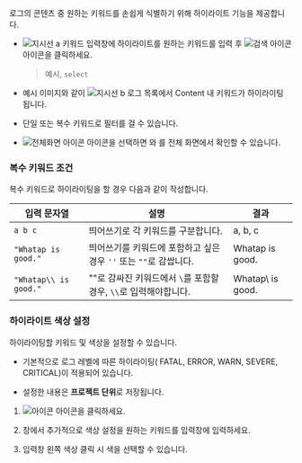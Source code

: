 로그의 콘텐츠 중 원하는 키워드를 손쉽게 식별하기 위해 하이라이트 기능을 제공합니다.

<InDoc pages="log-search,aws-log-search">
<ImgLang img='log-search-content-search-highlight.png' desc='로그 검색 콘텐츠 하이라이트'/>
</InDoc>

<InDoc pages="log-lt,aws-log-lt">
<ImgLang img='log-content-search-highlight.png' desc='라이브 테일 콘텐츠 하이라이트'/>
</InDoc>

* ![지시선 a](/img/char-a.svg) 키워드 입력창에 하이라이트를 원하는 키워드를 입력 후 ![검색 아이콘](/img/ic-search.svg) <Cmdname sid="search" className="uitext" /> 아이콘을 클릭하세요.

  > 예시, `select`

* 예시 이미지와 같이 ![지시선 b](/img/char-b.svg) 로그 목록에서 Content 내 키워드가 하이라이팅 됩니다.

* 단일 또는 복수 키워드로 필터를 걸 수 있습니다.

* ![전체화면 아이콘](/img/ic-fullscreen.svg) <Cmdname sid="TLT06869" className="uitext" /> 아이콘을 선택하면 <Cmdname sid="log" className="uitext" />와 <Cmdname sid="TTL06444" className="uitext" />를 전체 화면에서 확인할 수 있습니다.

### 복수 키워드 조건

복수 키워드로 하이라이팅을 할 경우 다음과 같이 작성합니다.

|입력 문자열|설명|결과|
|----|----|----|
|`a b c`|띄어쓰기로 각 키워드를 구분합니다.|a, b, c|
|`"Whatap is good."`|띄어쓰기를 키워드에 포함하고 싶은 경우 `''` 또는 `""`로 감쌉니다.|Whatap is good.|
|`"Whatap\\ is good."`|""로 감싸진 키워드에서 `\`를 포함할 경우, `\\`로 입력해야합니다.|Whatap\ is good.|

### 하이라이트 색상 설정

하이라이팅할 키워드 및 색상을 설정할 수 있습니다.

* 기본적으로 로그 레벨에 따른 하이라이팅( <span class='logft'>FATAL</span>, <span class='loger'>ERROR</span>, <span class='logwr'>WARN</span>, <span class='logft'>SEVERE</span>,  <span class='logft'>CRITICAL</span>)이 적용되어 있습니다. 

* 설정한 내용은 **프로젝트 단위**로 저장됩니다. 

1. ![아이콘](/img/ic-highlight.svg) 아이콘을 클릭하세요.

1. <Cmdname sid="highlight" className="uitext" /> 창에서 추가적으로 색상 설정을 원하는 키워드를 입력창에 입력하세요. 

1. 입력창 왼쪽 색상 클릭 시 색을 선택할 수 있습니다.